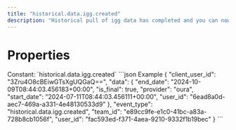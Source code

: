 ```yaml
---
title: "historical.data.igg.created"
description: "Historical pull of igg data has completed and you can now pull data for this resource."
---
```

# Properties
<ResponseField name="event_type" type="const string" required="true">
Constant: `historical.data.igg.created`
</ResponseField>
<ResponseField name="team_id" type="string" required="true">
</ResponseField>
<ResponseField name="user_id" type="string" required="true">
</ResponseField>
<ResponseField name="client_user_id" type="string" required="true">
</ResponseField>
<ResponseField name="data" type="HistoricalDataCreated" required="true">
<Expandable title="HistoricalDataCreated" defaultOpen="true">
<ResponseField name="user_id" type="string" required="true">
</ResponseField>
<ResponseField name="start_date" type="string" required="true">
</ResponseField>
<ResponseField name="end_date" type="string" required="true">
</ResponseField>
<ResponseField name="is_final" type="boolean" required="true">
</ResponseField>
<ResponseField name="provider" type="string" required="true">
</ResponseField>
</Expandable>
</ResponseField>
<ResponseExample>
```json Example
{
  "client_user_id": "3Zru4O8cBEiwGTsXgUQGaQ==",
  "data": {
    "end_date": "2024-10-09T08:44:03.456183+00:00",
    "is_final": true,
    "provider": "oura",
    "start_date": "2024-07-11T08:44:03.456111+00:00",
    "user_id": "6ead8a0d-aec7-469a-a331-4e48130533d9"
  },
  "event_type": "historical.data.igg.created",
  "team_id": "e89cc9fe-e1c0-41bc-a83a-728b8cb1056f",
  "user_id": "fac593ed-f371-4aea-9210-9332f1b19bec"
}
```
</ResponseExample>
